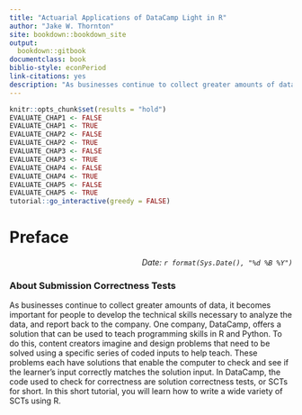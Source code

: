 ```yaml
--- 
title: "Actuarial Applications of DataCamp Light in R"
author: "Jake W. Thornton"
site: bookdown::bookdown_site
output:
  bookdown::gitbook
documentclass: book
biblio-style: econPeriod
link-citations: yes
description: "As businesses continue to collect greater amounts of data, it becomes important for people to develop the technical skills necessary to analyze the data, and report back to the company. One company, DataCamp, offers a solution that can be used to teach programming skills in R and Python. To do this, content creators imagine and design problems that need to be solved using a specific series of coded inputs to help teach. These problems each have solutions that enable the computer to check and see if the learner’s input correctly matches the solution input. In DataCamp, the code used to check for correctness are solution correctness tests, or SCTs for short. In this short tutorial, you will learn how to write a wide variety of SCTs using R."
---
```





```r
knitr::opts_chunk$set(results = "hold")
EVALUATE_CHAP1 <- FALSE
EVALUATE_CHAP1 <- TRUE
EVALUATE_CHAP2 <- FALSE
EVALUATE_CHAP2 <- TRUE
EVALUATE_CHAP3 <- FALSE
EVALUATE_CHAP3 <- TRUE
EVALUATE_CHAP4 <- FALSE
EVALUATE_CHAP4 <- TRUE
EVALUATE_CHAP5 <- FALSE
EVALUATE_CHAP5 <- TRUE
tutorial::go_interactive(greedy = FALSE)
```

# Preface {-}

<p style="text-align:right;">
*Date: `r format(Sys.Date(), "%d %B %Y")`*</p>


### About Submission Correctness Tests {-}

As businesses continue to collect greater amounts of data, it becomes important for people to develop the technical skills necessary to analyze the data, and report back to the company. One company, DataCamp, offers a solution that can be used to teach programming skills in R and Python. To do this, content creators imagine and design problems that need to be solved using a specific series of coded inputs to help teach. These problems each have solutions that enable the computer to check and see if the learner’s input correctly matches the solution input. In DataCamp, the code used to check for correctness are solution correctness tests, or SCTs for short. In this short tutorial, you will learn how to write a wide variety of SCTs using R.



